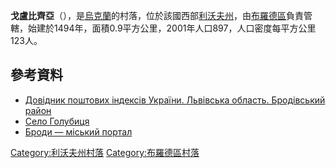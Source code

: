 {{coord|49|55|9|N|25|9|53|E|scale:100000|display=title}}

'''戈盧比齊亞'''（{{lang-uk|Голубиця}}），是[[烏克蘭|烏克蘭]]的村落，位於該國西部[[利沃夫州|利沃夫州]]，由[[布羅德區|布羅德區]]負責管轄，始建於1494年，面積0.9平方公里，2001年人口897，人口密度每平方公里123人。

==參考資料==
*[http://www.uaidx.com/13/281/index Довідник поштових індексів України. Львівська область. Бродівський район] {{Wayback|url=http://www.uaidx.com/13/281/index |date=20160202002802 }}
* [http://gska2.rada.gov.ua/pls/z7502/A005?rdat1=22.08.2005&rf7571=19091 Село Голубиця]{{dead link|date=2018年3月 |bot=InternetArchiveBot |fix-attempted=yes }}
* [http://www.brody.lviv.ua Броди — міський портал] {{Wayback|url=http://www.brody.lviv.ua/ |date=20200803181159 }}

{{DEFAULTSORT:Голубиця}}
[[Category:利沃夫州村落|Category:利沃夫州村落]]
[[Category:布羅德區村落|Category:布羅德區村落]]


{{Lviv-geo-stub}}